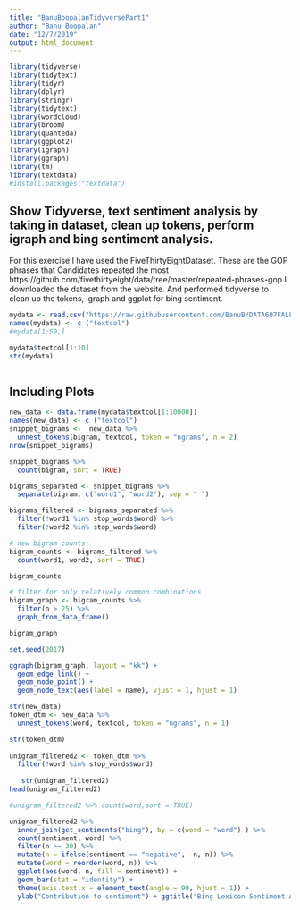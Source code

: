 ```yaml
---
title: "BanuBoopalanTidyversePart1"
author: "Banu Boopalan"
date: "12/7/2019"
output: html_document
---
```


```r
library(tidyverse)
library(tidytext)
library(tidyr)
library(dplyr)
library(stringr)
library(tidytext)
library(wordcloud)
library(broom)
library(quanteda)
library(ggplot2)
library(igraph)
library(ggraph)
library(tm)
library(textdata)
#install.packages("textdata")

```

## Show Tidyverse, text sentiment analysis by taking in dataset, clean up tokens, perform igraph and bing sentiment analysis. 

For this exercise I have used the FiveThirtyEightDataset. These are the GOP phrases that Candidates repeated the most
https://github.com/fivethirtyeight/data/tree/master/repeated-phrases-gop
I downloaded the dataset from the website.
And performed tidyverse to clean up the tokens, igraph and ggplot for bing sentiment.



```r
mydata <- read.csv("https://raw.githubusercontent.com/BanuB/DATA607FALL2019REPO/master/gop_debate_all1.csv", stringsAsFactors = FALSE)
names(mydata) <- c ("textcol")
#mydata[1:59,]

mydata$textcol[1:10]
str(mydata)



```

## Including Plots

```r
new_data <- data.frame(mydata$textcol[1:10000])
names(new_data) <- c ("textcol")
snippet_bigrams <-  new_data %>%
  unnest_tokens(bigram, textcol, token = "ngrams", n = 2)
nrow(snippet_bigrams)

snippet_bigrams %>%
  count(bigram, sort = TRUE)

bigrams_separated <- snippet_bigrams %>%
  separate(bigram, c("word1", "word2"), sep = " ")

bigrams_filtered <- bigrams_separated %>%
  filter(!word1 %in% stop_words$word) %>%
  filter(!word2 %in% stop_words$word)

# new bigram counts:
bigram_counts <- bigrams_filtered %>% 
  count(word1, word2, sort = TRUE)

bigram_counts

# filter for only relatively common combinations
bigram_graph <- bigram_counts %>%
  filter(n > 25) %>%
  graph_from_data_frame()

bigram_graph

set.seed(2017)

ggraph(bigram_graph, layout = "kk") +
  geom_edge_link() +
  geom_node_point() +
  geom_node_text(aes(label = name), vjust = 1, hjust = 1)
```

```r

str(new_data)
token_dtm <- new_data %>%
  unnest_tokens(word, textcol, token = "ngrams", n = 1)

str(token_dtm)
   
unigram_filtered2 <- token_dtm %>%
  filter(!word %in% stop_words$word) 
  
   str(unigram_filtered2)
head(unigram_filtered2)

#unigram_filtered2 %>% count(word,sort = TRUE)

unigram_filtered2 %>%
  inner_join(get_sentiments("bing"), by = c(word = "word") ) %>%
  count(sentiment, word) %>%
  filter(n >= 30) %>%
  mutate(n = ifelse(sentiment == "negative", -n, n)) %>%
  mutate(word = reorder(word, n)) %>%
  ggplot(aes(word, n, fill = sentiment)) +
  geom_bar(stat = "identity") +
  theme(axis.text.x = element_text(angle = 90, hjust = 1)) +
  ylab("Contribution to sentiment") + ggtitle("Bing Lexicon Sentiment Analysis for corpus")


```

